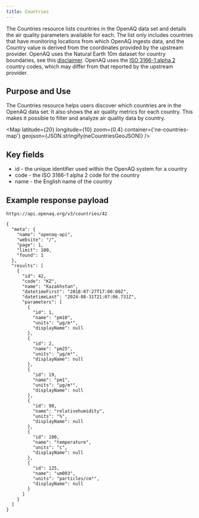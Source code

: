 ```yaml
---
title: Countries
---
```




  
The Countries resource lists countries in the OpenAQ data set and details the
air quality parameters available for each. The list only includes countries that
have monitoring locations from which OpenAQ ingests data, and the Country value
is derived from the coordinates provided by the upstream provider. OpenAQ uses
the Natural Earth 10m dataset for country boundaries, see this
[disclaimer](disclaimers/countries). OpenAQ uses the <a style="display: inline-flex;" href="https://www.iso.org/iso-3166-country-codes.html" target="_blank" rel="noopener noreferrer">ISO 3166-1 alpha 2<Icon name="external"/></a>
country codes, which may differ from that reported by the upstream provider.

## Purpose and Use

The Countries resource helps users discover which countries are in the OpenAQ
data set. It also shows the air quality metrics for each country. This makes it
possible to filter and analyze air quality data by country.

<Map
  latitude={20}
  longitude={10}
  zoom={0.4}
  container={'ne-countries-map'}
  geojson={JSON.stringify(neCountriesGeoJSON)}
/>

## Key fields

- id - the unique identifier used within the OpenAQ system for a country
- code - the ISO 3166-1 alpha 2 code for the country
- name - the English name of the country

## Example response payload

`https://api.openaq.org/v3/countries/42`

```
{
  "meta": {
    "name": "openaq-api",
    "website": "/",
    "page": 1,
    "limit": 100,
    "found": 1
  },
  "results": [
    {
      "id": 42,
      "code": "KZ",
      "name": "Kazakhstan",
      "datetimeFirst": "2018-07-27T17:00:00Z",
      "datetimeLast": "2024-08-31T21:07:06.731Z",
      "parameters": [
        {
          "id": 1,
          "name": "pm10",
          "units": "µg/m³",
          "displayName": null
        },
        {
          "id": 2,
          "name": "pm25",
          "units": "µg/m³",
          "displayName": null
        },
        {
          "id": 19,
          "name": "pm1",
          "units": "µg/m³",
          "displayName": null
        },
        {
          "id": 98,
          "name": "relativehumidity",
          "units": "%",
          "displayName": null
        },
        {
          "id": 100,
          "name": "temperature",
          "units": "c",
          "displayName": null
        },
        {
          "id": 125,
          "name": "um003",
          "units": "particles/cm³",
          "displayName": null
        }
      ]
    }
  ]
}

```
